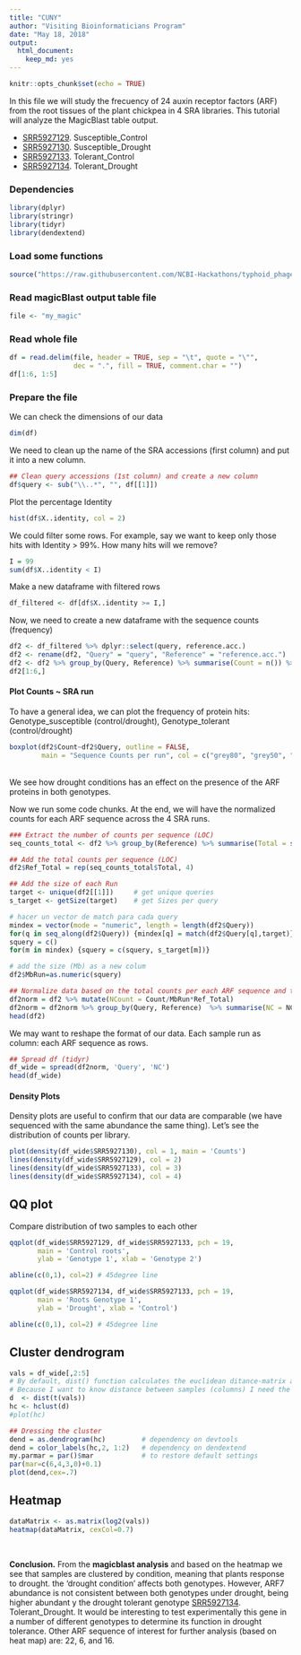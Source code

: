 ```yaml
---
title: "CUNY"
author: "Visiting Bioinformaticians Program"
date: "May 18, 2018"
output: 
  html_document: 
    keep_md: yes
---
```


```r
knitr::opts_chunk$set(echo = TRUE)
```

In this file we will study the frecuency of 24 auxin receptor factors (ARF) from the root tissues of the plant  chickpea in 4 SRA libraries. This tutorial will analyze the MagicBlast table output.  

* [SRR5927129](https://www.ncbi.nlm.nih.gov/sra/?term=SRR5927129). Susceptible_Control
* [SRR5927130](https://www.ncbi.nlm.nih.gov/sra/?term=SRR5927130). Susceptible_Drought
* [SRR5927133](https://www.ncbi.nlm.nih.gov/sra/?term=SRR5927133). Tolerant_Control
* [SRR5927134](https://www.ncbi.nlm.nih.gov/sra/?term=SRR5927134). Tolerant_Drought


### Dependencies
```r
library(dplyr)
library(stringr)
library(tidyr)
library(dendextend)
```


### Load some functions 
```r
source("https://raw.githubusercontent.com/NCBI-Hackathons/typhoid_phages/master/R/getSize.R")
```

### Read magicBlast output table file
```r
file <- "my_magic"
```

### Read whole file
```r
df = read.delim(file, header = TRUE, sep = "\t", quote = "\"",
                dec = ".", fill = TRUE, comment.char = "")
df[1:6, 1:5]                
```

### Prepare the file
We can check the dimensions of our data
```r
dim(df)
```

We need to clean up the name of the SRA accessions (first column) and put it into a new column. 
```r
## Clean query accessions (1st column) and create a new column
df$query <- sub("\\..*", "", df[[1]])
```

Plot the percentage Identity
```r
hist(df$X..identity, col = 2)
```

We could filter some rows. For example, say we want to keep only those hits with Identity > 99%. How many hits will we remove? 
```r
I = 99
sum(df$X..identity < I)
```

Make a new dataframe with filtered rows
```r
df_filtered <- df[df$X..identity >= I,]
```

Now, we need to create a new dataframe with the sequence counts (frequency)
```r
df2 <- df_filtered %>% dplyr::select(query, reference.acc.)
df2 <- rename(df2, "Query" = "query", "Reference" = "reference.acc.")
df2 <- df2 %>% group_by(Query, Reference) %>% summarise(Count = n()) %>% ungroup()
df2[1:6,]
```


#### Plot Counts ~ SRA run

To have a general idea, we can plot the frequency of protein hits: Genotype_susceptible (control/drought), Genotype_tolerant (control/drought)
```r
boxplot(df2$Count~df2$Query, outline = FALSE, 
        main = "Sequence Counts per run", col = c("grey80", "grey50", "grey80", "grey50"))
```
<br>
We see how drought conditions has an effect on the presence of the ARF proteins in both genotypes. 


Now we run some code chunks. At the end, we will have the normalized counts for each ARF sequence across the 4 SRA runs. 

```r
### Extract the number of counts per sequence (LOC) 
seq_counts_total <- df2 %>% group_by(Reference) %>% summarise(Total = sum(Count))

## Add the total counts per sequence (LOC)
df2$Ref_Total = rep(seq_counts_total$Total, 4)

## Add the size of each Run
target <- unique(df2[[1]])     # get unique queries
s_target <- getSize(target)    # get Sizes per query

# hacer un vector de match para cada query
mindex = vector(mode = "numeric", length = length(df2$Query))
for(q in seq_along(df2$Query)) {mindex[q] = match(df2$Query[q],target)}
squery = c()
for(m in mindex) {squery = c(squery, s_target[m])}

# add the size (Mb) as a new colum
df2$MbRun=as.numeric(squery)

## Normalize data based on the total counts per each ARF sequence and the size of each run
df2norm = df2 %>% mutate(NCount = Count/MbRun*Ref_Total)
df2norm = df2norm %>% group_by(Query, Reference)  %>% summarise(NC = NCount) %>% ungroup()
head(df2)
```


We may want to reshape the format of our data. Each sample run as column: each ARF sequence as rows.
```r
## Spread df (tidyr)
df_wide = spread(df2norm, 'Query', 'NC')
head(df_wide)
```


#### Density Plots
Density plots are useful to confirm that our data are comparable (we have sequenced with the same abundance the same thing). Let's see the distribution of counts per library. 

```r
plot(density(df_wide$SRR5927130), col = 1, main = 'Counts')
lines(density(df_wide$SRR5927129), col = 2)
lines(density(df_wide$SRR5927133), col = 3)
lines(density(df_wide$SRR5927134), col = 4)
```      


## QQ plot
Compare distribution of two samples to each other

```r
qqplot(df_wide$SRR5927129, df_wide$SRR5927133, pch = 19, 
       main = 'Control roots', 
       ylab = 'Genotype 1', xlab = 'Genotype 2')

abline(c(0,1), col=2) # 45degree line
```

```r
qqplot(df_wide$SRR5927134, df_wide$SRR5927133, pch = 19, 
       main = 'Roots Genotype 1', 
       ylab = 'Drought', xlab = 'Control')

abline(c(0,1), col=2) # 45degree line
```


## Cluster dendrogram
```r
vals = df_wide[,2:5] 
# By default, dist() function calculates the euclidean ditance-matrix and computes distance between rows.
# Because I want to know distance between samples (columns) I need the transpose matrix.
d  <- dist(t(vals))
hc <- hclust(d)
#plot(hc)

## Dressing the cluster
dend = as.dendrogram(hc)         # dependency on devtools
dend = color_labels(hc,2, 1:2)   # dependency on dendextend
my.parmar = par()$mar            # to restore default settings
par(mar=c(6,4,3,0)+0.1)
plot(dend,cex=.7)
```

## Heatmap
```r
dataMatrix <- as.matrix(log2(vals))
heatmap(dataMatrix, cexCol=0.7)
```
<br>

**Conclusion.** From the **magicblast analysis** and based on the heatmap  we see that samples are clustered by condition, meaning that plants response to drought. the 'drought condition' affects both genotypes. However, ARF7 abundance is not consistent between both genotypes under drought, being higher abundant y the drought tolerant genotype [SRR5927134](https://www.ncbi.nlm.nih.gov/sra/?term=SRR5927134). Tolerant_Drought. It would be interesting to test experimentally this gene in a number of different genotypes to determine its function in drought tolerance. Other ARF sequence of interest for further analysis (based on heat map) are: 22, 6, and 16. 
